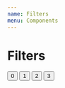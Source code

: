 ```yaml
---
name: Filters
menu: Components
---
```



# Filters

<Playground className="filtersPlayground">
  <View height="150px">
    <Filters>
      <RangeSliderFilter
        name="slider"
        label="Range slider"
        range={[0, 1000]}
      />
      <ButtonGroupFilter
        name="buttons"
        label="Button group"
        range={[0, 1000]}
      >
        <Button value={0}>0</Button>
        <Button value={1}>1</Button>
        <Button value={2}>2</Button>
        <Button value={3}>3</Button>
      </ButtonGroupFilter>
    </Filters>
  </View>
</Playground>
